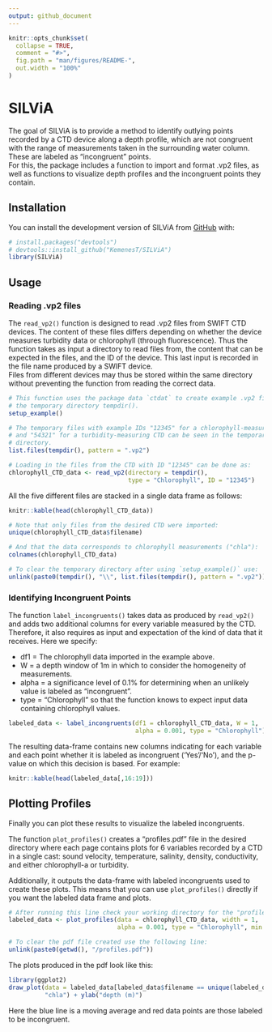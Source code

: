 ```yaml
---
output: github_document
---
```


<!-- README.md is generated from README.Rmd. Please edit that file -->

```r
knitr::opts_chunk$set(
  collapse = TRUE,
  comment = "#>",
  fig.path = "man/figures/README-",
  out.width = "100%"
)
```

# SILViA

<!-- badges: start -->
<!-- badges: end -->

The goal of SILViA is to provide a method to identify outlying points recorded by a CTD device along a depth profile, which are not congruent with the range of measurements taken in the surrounding water column. These are labeled as "incongruent" points.  
For this, the package includes a function to import and format .vp2 files, as well as functions to visualize depth profiles and the incongruent points they contain. 

## Installation

You can install the development version of SILViA from [GitHub](https://github.com/) with:

```r
# install.packages("devtools")
# devtools::install_github("KemenesT/SILViA")
library(SILViA)
```

## Usage

### Reading .vp2 files

The `read_vp2()` function is designed to read .vp2 files from SWIFT CTD devices. The content of these files differs depending on whether the device measures turbidity data or chlorophyll (through fluorescence). Thus the function takes as input a directory to read files from, the content that can be expected in the files, and the ID of the device. This last input is recorded in the file name produced by a SWIFT device.   
Files from different devices may thus be stored within the same directory without preventing the function from reading the correct data.

```r
# This function uses the package data `ctdat` to create example .vp2 files in 
# the temporary directory tempdir().
setup_example()

# The temporary files with example IDs "12345" for a chlorophyll-measuring CTD, 
# and "54321" for a turbidity-measuring CTD can be seen in the temporary 
# directory.
list.files(tempdir(), pattern = ".vp2") 

# Loading in the files from the CTD with ID "12345" can be done as:
chlorophyll_CTD_data <- read_vp2(directory = tempdir(), 
                                 type = "Chlorophyll", ID = "12345")
```
  
All the five different files are stacked in a single data frame as follows:
  
```r
knitr::kable(head(chlorophyll_CTD_data))
```
  
```r
# Note that only files from the desired CTD were imported:
unique(chlorophyll_CTD_data$filename)

# And that the data corresponds to chlorophyll measurements ("chla"):
colnames(chlorophyll_CTD_data)

# To clear the temporary directory after using `setup_example()` use:
unlink(paste0(tempdir(), "\\", list.files(tempdir(), pattern = ".vp2")))
```

### Identifying Incongruent Points

The function `label_incongruents()` takes data as produced by `read_vp2()` and adds two additional columns for every variable measured by the CTD. Therefore, it also requires as input and expectation of the kind of data that it receives. Here we specify:  

* df1 = The chlorophyll data imported in the example above.  
* W = a depth window of 1m in which to consider the homogeneity of measurements.  
* alpha = a significance level of 0.1% for determining when an unlikely value is labeled as "incongruent".  
* type = "Chlorophyll" so that the function knows to expect input data containing chlorophyll values.  

```r
labeled_data <- label_incongruents(df1 = chlorophyll_CTD_data, W = 1, 
                                   alpha = 0.001, type = "Chlorophyll")
```

The resulting data-frame contains new columns indicating for each variable and each point whether it is labeled as incongruent ('Yes'/'No'), and the p-value on which this decision is based. For example:

```r
knitr::kable(head(labeled_data[,16:19]))
```

## Plotting Profiles

Finally you can plot these results to visualize the labeled incongruents.  

The function `plot_profiles()` creates a "profiles.pdf" file in the desired directory where each page contains plots for 6 variables recorded by a CTD in a single cast: sound velocity, temperature, salinity, density, conductivity, and either chlorophyll-a or turbidity.  
  
Additionally, it outputs the data-frame with labeled incongruents used to create these plots. This means that you can use `plot_profiles()` directly if you want the labeled data frame and plots. 

```r
# After running this line check your working directory for the "profiles.pdf" file!
labeled_data <- plot_profiles(data = chlorophyll_CTD_data, width = 1, 
                              alpha = 0.001, type = "Chlorophyll", min.depth = 1.5)

# To clear the pdf file created use the following line:
unlink(paste0(getwd(), "/profiles.pdf"))
```

The plots produced in the pdf look like this:

```r
library(ggplot2)
draw_plot(data = labeled_data[labeled_data$filename == unique(labeled_data$filename)[1],],
          "chla") + ylab("depth (m)")
```
Here the blue line is a moving average and red data points are those labeled to be incongruent.
